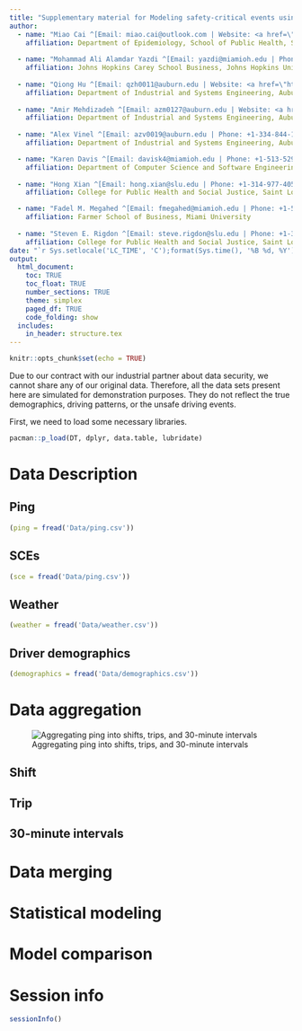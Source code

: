 ```yaml
---
title: "Supplementary material for Modeling safety-critical events using trucking naturalistic driving data: A driver-centric hierarchical framework for data analysis"
author:
  - name: "Miao Cai ^[Email: miao.cai@outlook.com | Website: <a href=\"https://scholar.google.com/citations?user=kjFCzEkAAAAJ&hl=en\">Google Scholar</a>]"
    affiliation: Department of Epidemiology, School of Public Health, Sun Yat-sen University
  
  - name: "Mohammad Ali Alamdar Yazdi ^[Email: yazdi@miamioh.edu | Phone: +1-410-234-4522 | Website: <a href=\"https://carey.jhu.edu/faculty/faculty-directory/mohammad-ali-alamdar-yazdi-phd\">Johns Hopkins University Official</a>]"
    affiliation: Johns Hopkins Carey School Business, Johns Hopkins University
  
  - name: "Qiong Hu ^[Email: qzh0011@auburn.edu | Website: <a href=\"https://www.linkedin.com/in/qiong-hu\">LinkedIn Site</a>]"
    affiliation: Department of Industrial and Systems Engineering, Auburn University
  
  - name: "Amir Mehdizadeh ^[Email: azm0127@auburn.edu | Website: <a href=\"https://scholar.google.com/citations?user=w0sF97YAAAAJ&hl=en\">Google Scholar</a>]"
    affiliation: Department of Industrial and Systems Engineering, Auburn University
  
  - name: "Alex Vinel ^[Email: azv0019@auburn.edu | Phone: +1-334-844-1425 | Website: <a href=\"http://eng.auburn.edu/directory/azv0019\">Auburn University Official</a>]"
    affiliation: Department of Industrial and Systems Engineering, Auburn University

  - name: "Karen Davis ^[Email: davisk4@miamioh.edu | Phone: +1-513-529-0354 | Website: <a href=\"https://miamioh.edu/cec/academics/departments/cse/about/faculty-and-staff/davis-karen/\">Miami University Official</a>]"
    affiliation: Department of Computer Science and Software Engineering, Miami University
    
  - name: "Hong Xian ^[Email: hong.xian@slu.edu | Phone: +1-314-977-4051 | Website: <a href=\"https://www.slu.edu/medicine/health-and-clinical-outcomes-research/faculty/xian-hong.php\">Saint Louis University Official</a>]"
    affiliation: College for Public Health and Social Justice, Saint Louis University

  - name: "Fadel M. Megahed ^[Email: fmegahed@miamioh.edu | Phone: +1-513-529-4185 | Website: <a href=\"https://miamioh.edu/fsb/directory/?up=/directory/megahefm\">Miami University Official</a>]"
    affiliation: Farmer School of Business, Miami University
    
  - name: "Steven E. Rigdon ^[Email: steve.rigdon@slu.edu | Phone: +1-314-977-8127 | Website: <a href=\"https://www.slu.edu/public-health-social-justice/faculty/rigdon-steven.php\">Saint Louis University Official</a>]"
    affiliation: College for Public Health and Social Justice, Saint Louis University
date: "`r Sys.setlocale('LC_TIME', 'C');format(Sys.time(), '%B %d, %Y')`"
output: 
  html_document:
    toc: TRUE
    toc_float: TRUE
    number_sections: TRUE
    theme: simplex
    paged_df: TRUE
    code_folding: show
  includes:
    in_header: structure.tex
---
```


```r
knitr::opts_chunk$set(echo = TRUE)
```


Due to our contract with our industrial partner about data security, we cannot share any of our original data. Therefore, all the data sets present here are simulated for demonstration purposes. They do not reflect the true demographics, driving patterns, or the unsafe driving events.


First, we need to load some necessary libraries.

```r
pacman::p_load(DT, dplyr, data.table, lubridate)
```


Data Description
================

Ping
----

```r
(ping = fread('Data/ping.csv'))
```


SCEs
----

```r
(sce = fread('Data/ping.csv'))
```


Weather
-------

```r
(weather = fread('Data/weather.csv'))
```

Driver demographics
-------------------

```r
(demographics = fread('Data/demographics.csv'))
```


Data aggregation
================
![Aggregating ping into shifts, trips, and 30-minute intervals](Figures/ping_data_aggregation.svg)

Shift
-----


Trip
----



30-minute intervals
-------------------


Data merging
===============



Statistical modeling
====================



Model comparison
================



Session info
================
```r
sessionInfo()
```

